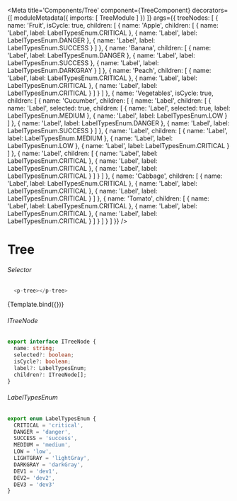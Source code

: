 
<Meta title='Components/Tree'
  component={TreeComponent}
  decorators={[
    moduleMetadata({
      imports: [
        TreeModule
      ]
    })
  ]}
  args={{ 
    treeNodes: [
      {
        name: 'Fruit',
        isCycle: true,
        children: [
          { name: 'Apple',
            children: [
              {
                name: 'Label',
                label: LabelTypesEnum.CRITICAL
              },
              {
                name: 'Label',
                label: LabelTypesEnum.DANGER
              },
              {
                name: 'Label',
                label: LabelTypesEnum.SUCCESS
              }
            ]
          },
          { name: 'Banana',
            children: [
              {
                name: 'Label',
                label: LabelTypesEnum.DANGER
              },
              {
                name: 'Label',
                label: LabelTypesEnum.SUCCESS
              },
              {
                name: 'Label',
                label: LabelTypesEnum.DARKGRAY
              }
            ]
          },
          { name: 'Peach',
            children: [
              {
                name: 'Label',
                label: LabelTypesEnum.CRITICAL
              },
              {
                name: 'Label',
                label: LabelTypesEnum.CRITICAL
              },
              {
                name: 'Label',
                label: LabelTypesEnum.CRITICAL
              }
            ]
          }
        ]
      },
      {
        name: 'Vegetables',
        isCycle: true,
        children: [
          { name: 'Cucumber',
            children: [
              {
                name: 'Label',
                children: [
                  {
                    name: 'Label',
                    selected: true,
                    children: [
                      {
                        name: 'Label',
                        selected: true,
                        label: LabelTypesEnum.MEDIUM
                      },
                      {
                        name: 'Label',
                        label: LabelTypesEnum.LOW
                      }
                    ]
                  },
                  {
                    name: 'Label',
                    label: LabelTypesEnum.DANGER
                  },
                  {
                    name: 'Label',
                    label: LabelTypesEnum.SUCCESS
                  }
                ]
              },
              {
                name: 'Label',
                children: [
                  {
                    name: 'Label',
                    label: LabelTypesEnum.MEDIUM
                  },
                  {
                    name: 'Label',
                    label: LabelTypesEnum.LOW
                  },
                  {
                    name: 'Label',
                    label: LabelTypesEnum.CRITICAL
                  }
                ]
              },
              {
                name: 'Label',
                children: [
                  {
                    name: 'Label',
                    label: LabelTypesEnum.CRITICAL
                  },
                  {
                    name: 'Label',
                    label: LabelTypesEnum.CRITICAL
                  },
                  {
                    name: 'Label',
                    label: LabelTypesEnum.CRITICAL
                  }
                ]
              }
            ]
          },
          { name: 'Cabbage',
            children: [
              {
                name: 'Label',
                label: LabelTypesEnum.CRITICAL
              },
              {
                name: 'Label',
                label: LabelTypesEnum.CRITICAL
              },
              {
                name: 'Label',
                label: LabelTypesEnum.CRITICAL
              }
            ]
          },
          { name: 'Tomato',
            children: [
              {
                name: 'Label',
                label: LabelTypesEnum.CRITICAL
              },
              {
                name: 'Label',
                label: LabelTypesEnum.CRITICAL
              },
              {
                name: 'Label',
                label: LabelTypesEnum.CRITICAL
              }
            ]
          }
        ]
      }
    ]
  }}
/>


# Tree

###### Selector
```ts
  <p-tree></p-tree>
```

<Canvas>
  <Story name="Tree"
    args={{
    }}>
    {Template.bind({})}
  </Story>
</Canvas>


###### ITreeNode
```ts
export interface ITreeNode {
  name: string;
  selected?: boolean;
  isCycle?: boolean;
  label?: LabelTypesEnum;
  children?: ITreeNode[];
}
```

###### LabelTypesEnum
```ts
export enum LabelTypesEnum {
  CRITICAL = 'critical',
  DANGER = 'danger',
  SUCCESS = 'success',
  MEDIUM = 'medium',
  LOW = 'low',
  LIGHTGRAY = 'lightGray',
  DARKGRAY = 'darkGray',
  DEV1 = 'dev1',
  DEV2= 'dev2',
  DEV3 = 'dev3'
}
```